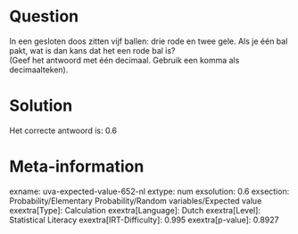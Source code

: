 Question
========

In een gesloten doos zitten vijf ballen: drie rode en twee gele. Als je
één bal pakt, wat is dan kans dat het een rode bal is?\
(Geef het antwoord met één decimaal. Gebruik een komma als
decimaalteken).


Solution
========

Het correcte antwoord is: 0.6

Meta-information
================
exname: uva-expected-value-652-nl
extype: num
exsolution: 0.6
exsection: Probability/Elementary Probability/Random variables/Expected value
exextra[Type]: Calculation
exextra[Language]: Dutch
exextra[Level]: Statistical Literacy
exextra[IRT-Difficulty]: 0.995
exextra[p-value]: 0.8927
